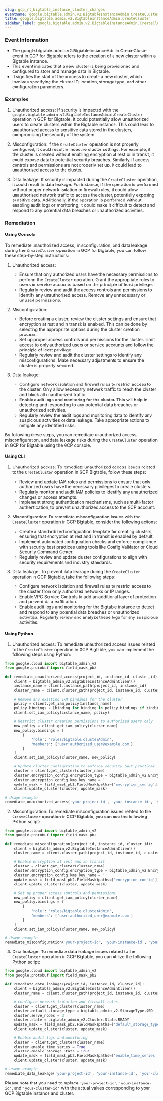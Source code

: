 ```yaml
--- 
slug: gcp_rt_bigtable_instance_cluster_changes
eventname: google.bigtable.admin.v2.BigtableInstanceAdmin.CreateCluster
title: google.bigtable.admin.v2.BigtableInstanceAdmin.CreateCluster
sidebar_label: google.bigtable.admin.v2.BigtableInstanceAdmin.CreateCluster
---
```

                       
### Event Information

- The google.bigtable.admin.v2.BigtableInstanceAdmin.CreateCluster event in GCP for Bigtable refers to the creation of a new cluster within a Bigtable instance.
- This event indicates that a new cluster is being provisioned and configured to store and manage data in Bigtable.
- It signifies the start of the process to create a new cluster, which involves specifying the cluster ID, location, storage type, and other configuration parameters.


### Examples

1. Unauthorized access: If security is impacted with the `google.bigtable.admin.v2.BigtableInstanceAdmin.CreateCluster` operation in GCP for Bigtable, it could potentially allow unauthorized users to create clusters within the Bigtable instance. This could lead to unauthorized access to sensitive data stored in the clusters, compromising the security of the system.

2. Misconfiguration: If the `CreateCluster` operation is not properly configured, it could result in insecure cluster settings. For example, if the cluster is created without enabling encryption at rest or in transit, it could expose data to potential security breaches. Similarly, if access controls and permissions are not properly set up, it could lead to unauthorized access to the cluster.

3. Data leakage: If security is impacted during the `CreateCluster` operation, it could result in data leakage. For instance, if the operation is performed without proper network isolation or firewall rules, it could allow unauthorized network traffic to access the cluster, potentially exposing sensitive data. Additionally, if the operation is performed without enabling audit logs or monitoring, it could make it difficult to detect and respond to any potential data breaches or unauthorized activities.

### Remediation

#### Using Console

To remediate unauthorized access, misconfiguration, and data leakage during the `CreateCluster` operation in GCP for Bigtable, you can follow these step-by-step instructions:

1. Unauthorized access:
   - Ensure that only authorized users have the necessary permissions to perform the `CreateCluster` operation. Grant the appropriate roles to users or service accounts based on the principle of least privilege.
   - Regularly review and audit the access controls and permissions to identify any unauthorized access. Remove any unnecessary or unused permissions.

2. Misconfiguration:
   - Before creating a cluster, review the cluster settings and ensure that encryption at rest and in transit is enabled. This can be done by selecting the appropriate options during the cluster creation process.
   - Set up proper access controls and permissions for the cluster. Limit access to only authorized users or service accounts and follow the principle of least privilege.
   - Regularly review and audit the cluster settings to identify any misconfigurations. Make necessary adjustments to ensure the cluster is properly secured.

3. Data leakage:
   - Configure network isolation and firewall rules to restrict access to the cluster. Only allow necessary network traffic to reach the cluster and block all unauthorized traffic.
   - Enable audit logs and monitoring for the cluster. This will help in detecting and responding to any potential data breaches or unauthorized activities.
   - Regularly review the audit logs and monitoring data to identify any suspicious activities or data leakage. Take appropriate actions to mitigate any identified risks.

By following these steps, you can remediate unauthorized access, misconfiguration, and data leakage risks during the `CreateCluster` operation in GCP for Bigtable using the GCP console.

#### Using CLI

1. Unauthorized access: To remediate unauthorized access issues related to the `CreateCluster` operation in GCP Bigtable, follow these steps:
   - Review and update IAM roles and permissions to ensure that only authorized users have the necessary privileges to create clusters.
   - Regularly monitor and audit IAM policies to identify any unauthorized changes or access attempts.
   - Implement strong authentication mechanisms, such as multi-factor authentication, to prevent unauthorized access to the GCP account.

2. Misconfiguration: To remediate misconfiguration issues with the `CreateCluster` operation in GCP Bigtable, consider the following actions:
   - Create a standardized configuration template for creating clusters, ensuring that encryption at rest and in transit is enabled by default.
   - Implement automated configuration checks and enforce compliance with security best practices using tools like Config Validator or Cloud Security Command Center.
   - Regularly review and update cluster configurations to align with security requirements and industry standards.

3. Data leakage: To prevent data leakage during the `CreateCluster` operation in GCP Bigtable, take the following steps:
   - Configure network isolation and firewall rules to restrict access to the cluster from only authorized networks or IP ranges.
   - Enable VPC Service Controls to add an additional layer of protection and prevent data exfiltration.
   - Enable audit logs and monitoring for the Bigtable instance to detect and respond to any potential data breaches or unauthorized activities. Regularly review and analyze these logs for any suspicious activities.

#### Using Python

1. Unauthorized access: To remediate unauthorized access issues related to the `CreateCluster` operation in GCP Bigtable, you can implement the following steps using Python:

```python
from google.cloud import bigtable_admin_v2
from google.protobuf import field_mask_pb2

def remediate_unauthorized_access(project_id, instance_id, cluster_id):
    client = bigtable_admin_v2.BigtableInstanceAdminClient()
    instance_name = client.instance_path(project_id, instance_id)
    cluster_name = client.cluster_path(project_id, instance_id, cluster_id)

    # Remove any existing IAM bindings for the cluster
    policy = client.get_iam_policy(instance_name)
    policy.bindings = [binding for binding in policy.bindings if binding.role != 'roles/bigtable.clusterAdmin']
    client.set_iam_policy(instance_name, policy)

    # Restrict cluster creation permissions to authorized users only
    new_policy = client.get_iam_policy(cluster_name)
    new_policy.bindings = [
        {
            'role': 'roles/bigtable.clusterAdmin',
            'members': ['user:authorized_user@example.com']
        }
    ]
    client.set_iam_policy(cluster_name, new_policy)

    # Update cluster configuration to enforce security best practices
    cluster = client.get_cluster(cluster_name)
    cluster.encryption_config.encryption_type = bigtable_admin_v2.EncryptionInfo.ENCRYPTION_TYPE_GOOGLE_DEFAULT
    cluster.encryption_config.kms_key_name = ''
    update_mask = field_mask_pb2.FieldMask(paths=['encryption_config'])
    client.update_cluster(cluster, update_mask)

# Usage example
remediate_unauthorized_access('your-project-id', 'your-instance-id', 'your-cluster-id')
```

2. Misconfiguration: To remediate misconfiguration issues related to the `CreateCluster` operation in GCP Bigtable, you can use the following Python script:

```python
from google.cloud import bigtable_admin_v2
from google.protobuf import field_mask_pb2

def remediate_misconfiguration(project_id, instance_id, cluster_id):
    client = bigtable_admin_v2.BigtableInstanceAdminClient()
    cluster_name = client.cluster_path(project_id, instance_id, cluster_id)

    # Enable encryption at rest and in transit
    cluster = client.get_cluster(cluster_name)
    cluster.encryption_config.encryption_type = bigtable_admin_v2.EncryptionInfo.ENCRYPTION_TYPE_GOOGLE_DEFAULT
    cluster.encryption_config.kms_key_name = ''
    update_mask = field_mask_pb2.FieldMask(paths=['encryption_config'])
    client.update_cluster(cluster, update_mask)

    # Set up proper access controls and permissions
    new_policy = client.get_iam_policy(cluster_name)
    new_policy.bindings = [
        {
            'role': 'roles/bigtable.clusterAdmin',
            'members': ['user:authorized_user@example.com']
        }
    ]
    client.set_iam_policy(cluster_name, new_policy)

# Usage example
remediate_misconfiguration('your-project-id', 'your-instance-id', 'your-cluster-id')
```

3. Data leakage: To remediate data leakage issues related to the `CreateCluster` operation in GCP Bigtable, you can utilize the following Python script:

```python
from google.cloud import bigtable_admin_v2
from google.protobuf import field_mask_pb2

def remediate_data_leakage(project_id, instance_id, cluster_id):
    client = bigtable_admin_v2.BigtableInstanceAdminClient()
    cluster_name = client.cluster_path(project_id, instance_id, cluster_id)

    # Configure network isolation and firewall rules
    cluster = client.get_cluster(cluster_name)
    cluster.default_storage_type = bigtable_admin_v2.StorageType.SSD
    cluster.serve_nodes = 3
    cluster.state = bigtable_admin_v2.Cluster.State.READY
    update_mask = field_mask_pb2.FieldMask(paths=['default_storage_type', 'serve_nodes', 'state'])
    client.update_cluster(cluster, update_mask)

    # Enable audit logs and monitoring
    cluster = client.get_cluster(cluster_name)
    cluster.enable_time_series = True
    cluster.enable_storage_stats = True
    update_mask = field_mask_pb2.FieldMask(paths=['enable_time_series', 'enable_storage_stats'])
    client.update_cluster(cluster, update_mask)

# Usage example
remediate_data_leakage('your-project-id', 'your-instance-id', 'your-cluster-id')
```

Please note that you need to replace `'your-project-id'`, `'your-instance-id'`, and `'your-cluster-id'` with the actual values corresponding to your GCP Bigtable instance and cluster.


 